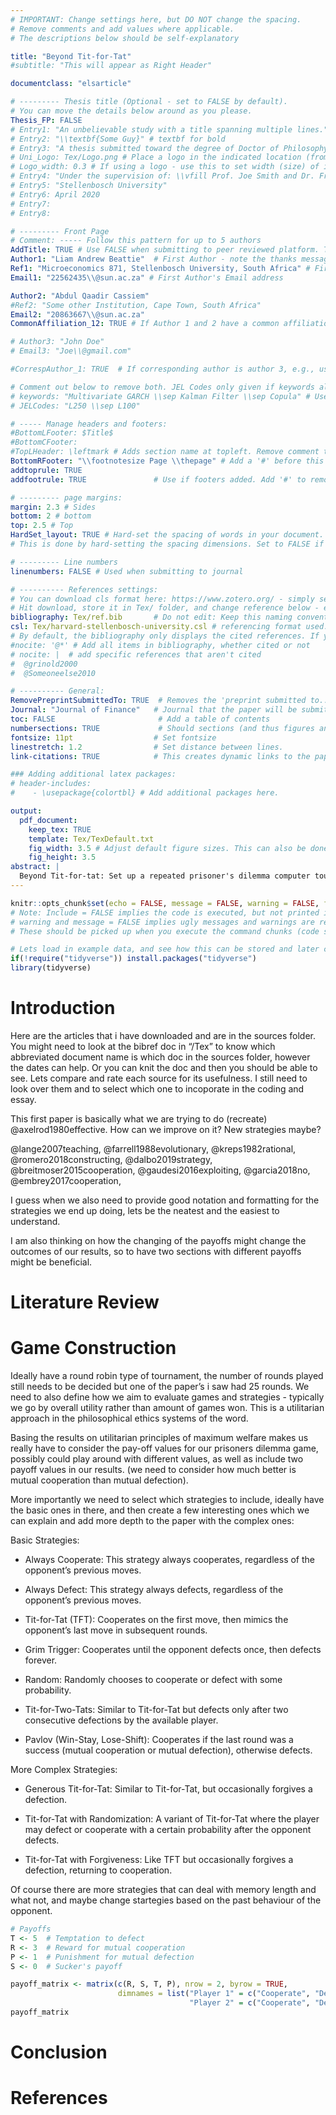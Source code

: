 ```yaml
---
# IMPORTANT: Change settings here, but DO NOT change the spacing.
# Remove comments and add values where applicable.
# The descriptions below should be self-explanatory

title: "Beyond Tit-for-Tat"
#subtitle: "This will appear as Right Header"

documentclass: "elsarticle"

# --------- Thesis title (Optional - set to FALSE by default).
# You can move the details below around as you please.
Thesis_FP: FALSE
# Entry1: "An unbelievable study with a title spanning multiple lines."
# Entry2: "\\textbf{Some Guy}" # textbf for bold
# Entry3: "A thesis submitted toward the degree of Doctor of Philosophy"
# Uni_Logo: Tex/Logo.png # Place a logo in the indicated location (from your root, e.g. defaults to ~/Tex/Logo.png) and uncomment this line. Leave uncommented for no image
# Logo_width: 0.3 # If using a logo - use this to set width (size) of image
# Entry4: "Under the supervision of: \\vfill Prof. Joe Smith and Dr. Frank Smith"
# Entry5: "Stellenbosch University"
# Entry6: April 2020
# Entry7:
# Entry8:

# --------- Front Page
# Comment: ----- Follow this pattern for up to 5 authors
AddTitle: TRUE # Use FALSE when submitting to peer reviewed platform. This will remove author names.
Author1: "Liam Andrew Beattie"  # First Author - note the thanks message displayed as an italic footnote of first page.
Ref1: "Microeconomics 871, Stellenbosch University, South Africa" # First Author's Affiliation
Email1: "22562435\\@sun.ac.za" # First Author's Email address

Author2: "Abdul Qaadir Cassiem"
#Ref2: "Some other Institution, Cape Town, South Africa"
Email2: "20863667\\@sun.ac.za"
CommonAffiliation_12: TRUE # If Author 1 and 2 have a common affiliation. Works with _13, _23, etc.

# Author3: "John Doe"
# Email3: "Joe\\@gmail.com"

#CorrespAuthor_1: TRUE  # If corresponding author is author 3, e.g., use CorrespAuthor_3: TRUE

# Comment out below to remove both. JEL Codes only given if keywords also given.
# keywords: "Multivariate GARCH \\sep Kalman Filter \\sep Copula" # Use \\sep to separate
# JELCodes: "L250 \\sep L100"

# ----- Manage headers and footers:
#BottomLFooter: $Title$
#BottomCFooter:
#TopLHeader: \leftmark # Adds section name at topleft. Remove comment to add it.
BottomRFooter: "\\footnotesize Page \\thepage" # Add a '#' before this line to remove footer.
addtoprule: TRUE
addfootrule: TRUE               # Use if footers added. Add '#' to remove line.

# --------- page margins:
margin: 2.3 # Sides
bottom: 2 # bottom
top: 2.5 # Top
HardSet_layout: TRUE # Hard-set the spacing of words in your document. This will stop LaTeX squashing text to fit on pages, e.g.
# This is done by hard-setting the spacing dimensions. Set to FALSE if you want LaTeX to optimize this for your paper.

# --------- Line numbers
linenumbers: FALSE # Used when submitting to journal

# ---------- References settings:
# You can download cls format here: https://www.zotero.org/ - simply search for your institution. You can also edit and save cls formats here: https://editor.citationstyles.org/about/
# Hit download, store it in Tex/ folder, and change reference below - easy.
bibliography: Tex/ref.bib       # Do not edit: Keep this naming convention and location.
csl: Tex/harvard-stellenbosch-university.csl # referencing format used.
# By default, the bibliography only displays the cited references. If you want to change this, you can comment out one of the following:
#nocite: '@*' # Add all items in bibliography, whether cited or not
# nocite: |  # add specific references that aren't cited
#  @grinold2000
#  @Someoneelse2010

# ---------- General:
RemovePreprintSubmittedTo: TRUE  # Removes the 'preprint submitted to...' at bottom of titlepage
Journal: "Journal of Finance"   # Journal that the paper will be submitting to, if RemovePreprintSubmittedTo is set to TRUE.
toc: FALSE                       # Add a table of contents
numbersections: TRUE             # Should sections (and thus figures and tables) be numbered?
fontsize: 11pt                  # Set fontsize
linestretch: 1.2                # Set distance between lines.
link-citations: TRUE            # This creates dynamic links to the papers in reference list.

### Adding additional latex packages:
# header-includes:
#    - \usepackage{colortbl} # Add additional packages here.

output:
  pdf_document:
    keep_tex: TRUE
    template: Tex/TexDefault.txt
    fig_width: 3.5 # Adjust default figure sizes. This can also be done in the chunks of the text.
    fig_height: 3.5
abstract: |
  Beyond Tit-for-tat: Set up a repeated prisoner's dilemma computer tournament, in which strategies compete against each other. Write a report on your findings.  
---
```


<!-- First: Set your default preferences for chunk options: -->

<!-- If you want a chunk's code to be printed, set echo = TRUE. message = FALSE stops R printing ugly package loading details in your final paper too. I also suggest setting warning = FALSE and checking for warnings in R, else you might find ugly warnings in your paper. -->

```r
knitr::opts_chunk$set(echo = FALSE, message = FALSE, warning = FALSE, fig.width = 6, fig.height = 5, fig.pos="H", fig.pos = 'H')
# Note: Include = FALSE implies the code is executed, but not printed in your pdf.
# warning and message = FALSE implies ugly messages and warnings are removed from your pdf.
# These should be picked up when you execute the command chunks (code sections below) in your rmd, not printed in your paper!

# Lets load in example data, and see how this can be stored and later called from your 'data' folder.
if(!require("tidyverse")) install.packages("tidyverse")
library(tidyverse)


```


<!-- ############################## -->
<!-- # Start Writing here: -->
<!-- ############################## -->

# Introduction \label{Introduction}


Here are the articles that i have downloaded and are in the sources folder. You might need to look at the bibref doc in "/Tex" to know which abbreviated document name is which doc in the sources folder, however the dates can help. Or you can knit the doc and then you should be able to see. Lets compare and rate each source for its usefulness. I still need to look over them and to select which one to incoporate in the coding and essay. 

This first paper is basically what we are trying to do (recreate) @{axelrod1980effective}. How can we improve on it? New strategies maybe? 

@{lange2007teaching},
@{farrell1988evolutionary},
@{kreps1982rational},
@{romero2018constructing},
@{dalbo2019strategy},
@{breitmoser2015cooperation},
@{gaudesi2016exploiting},
@{garcia2018no},
@{embrey2017cooperation},


I guess when we also need to provide good notation and formatting for the strategies we end up doing, lets be the neatest and the easiest to understand. 

I am also thinking on how the changing of the payoffs might change the outcomes of our results, so to have two sections with different payoffs might be beneficial. 

# Literature Review\label{litreview}


# Game Construction

Ideally have a round robin type of tournament, the number of rounds played still needs to be decided but one of the paper's i saw had 25 rounds. We need to also define how we aim to evaluate games and strategies - typically we go by overall utility rather than amount of games won. This is a utilitarian approach in the philosophical ethics systems of the word. 

Basing the results on utilitarian principles of maximum welfare makes us really have to consider the pay-off values for our prisoners dilemma game, possibly could play around with different values, as well as include two payoff values in our results.  (we need to consider how much better is mutual cooperation than mutual defection). 

More importantly we need to select which strategies to include, ideally have the basic ones in there, and then create a few interesting ones which we can explain and add more depth to the paper with the complex ones:

Basic Strategies:

- Always Cooperate: This strategy always cooperates, regardless of the opponent's previous moves.

- Always Defect: This strategy always defects, regardless of the opponent's previous moves.

- Tit-for-Tat (TFT): Cooperates on the first move, then mimics the opponent's last move in subsequent rounds.

- Grim Trigger: Cooperates until the opponent defects once, then defects forever.

- Random: Randomly chooses to cooperate or defect with some probability.

- Tit-for-Two-Tats: Similar to Tit-for-Tat but defects only after two consecutive defections by the available player.

- Pavlov (Win-Stay, Lose-Shift): Cooperates if the last round was a success (mutual cooperation or mutual defection), otherwise defects.

More Complex Strategies:

- Generous Tit-for-Tat: Similar to Tit-for-Tat, but occasionally forgives a defection.

- Tit-for-Tat with Randomization: A variant of Tit-for-Tat where the player may defect or cooperate with a certain probability after the opponent defects.

- Tit-for-Tat with Forgiveness: Like TFT but occasionally forgives a defection, returning to cooperation.

Of course there are more strategies that can deal with memory length and what not, and maybe change startegies based on the past behaviour of the opponent. 

```r
# Payoffs
T <- 5  # Temptation to defect
R <- 3  # Reward for mutual cooperation
P <- 1  # Punishment for mutual defection
S <- 0  # Sucker's payoff

payoff_matrix <- matrix(c(R, S, T, P), nrow = 2, byrow = TRUE,
                        dimnames = list("Player 1" = c("Cooperate", "Defect"),
                                        "Player 2" = c("Cooperate", "Defect")))
payoff_matrix

```






# Conclusion


\newpage
# References



